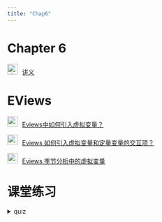 ```yaml
---
title: "Chap6"
---
```


# Chapter 6

<img src="img/teacher.png" alt="讲义" style="width: 24px; height: 24px;margin-right: 10px">[讲义](https://lizongzhang.github.io/ee4/chap6.html){target="_blank"} 

# EViews

<img src="img/video.png" style="width: 24px; height: 24px;margin-right: 10px"/>[Eviews中如何引入虚拟变量？](https://www.bilibili.com/video/BV18v4y1S7so/){target="_blank"} 

<img src="img/video.png" style="width: 24px; height: 24px;margin-right: 10px"/>[Eviews 如何引入虚拟变量和定量变量的交互项？](https://www.bilibili.com/video/BV198411b7UG){target="_blank"} 

<img src="img/video.png" style="width: 24px; height: 24px;margin-right: 10px"/>[Eviews 季节分析中的虚拟变量](https://www.bilibili.com/video/BV1va411A7hS/){target="_blank"} 



# 课堂练习

<details>
<summary>quiz</summary>

<!-- 用 Markdown 图像语法并加属性，跨 HTML/PDF/导出更友好 -->
![](img/quiz_page_1.png){width=100%}
![](img/quiz_page_2.png){width=100%}
![](img/quiz_page_3.png){width=100%}
![](img/quiz_page_4.png){width=100%}
![](img/quiz_page_5.png){width=100%}
![](img/quiz_page_6.png){width=100%}
![](img/quiz_page_7.png){width=100%}

</details>





